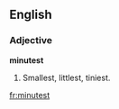==English==

===Adjective===
'''minutest'''

# {{en-superlative of|minute}}  Smallest, littlest, tiniest.

[[fr:minutest]]
